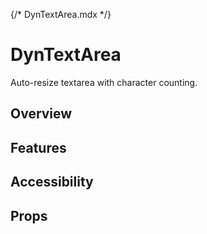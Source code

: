 {/* DynTextArea.mdx */}

<Meta of={Stories} />

# DynTextArea

Auto-resize textarea with character counting.

## Overview
<Canvas of={Stories.Default} />

## Features
<Canvas of={Stories.AutoResize} />
<Canvas of={Stories.WithCounter} />

## Accessibility
<Canvas of={Stories.AccessibilityDemo} />

## Props
<Controls of={Stories.Default} />

